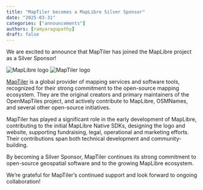 ```yaml
---
title: "MapTiler becomes a MapLibre Silver Sponsor"
date: "2025-03-31"
categories: ["announcements"]
authors: [ramyaragupathy]
draft: false
---
```



We are excited to announce that MapTiler has joined the MapLibre project as a Silver Sponsor!

<div
  style={{
    backgroundColor: "white",
    padding: "2rem",
    border: "10px solid #cfd8dc",
    borderRadius: "0",
    display: "flex",
    justifyContent: "space-around",
    alignItems: "center",
    gap: "2rem",
    marginBottom: "3rem",
    flexWrap: "wrap",
  }}
>
  <Image
    src={maplibreLogo}
    alt="MapLibre logo"
    style={{
      maxHeight: "70px",
      height: "auto",
      width: "auto",
      objectFit: "contain",
    }}
  />
  <Image
    src={maptilerLogo}
    alt="MapTiler logo"
    style={{
      maxHeight: "90px",
      height: "auto",
      width: "auto",
      objectFit: "contain",
    }}
  />
</div>

[MapTiler](https://www.maptiler.com/) is a global provider of mapping services and software tools, recognized for their strong commitment to the open-source mapping ecosystem. They are the original creators and primary maintainers of the OpenMapTiles project, and actively contribute to MapLibre, OSMNames, and several other open-source initiatives.

MapTiler has played a significant role in the early development of MapLibre, contributing to the initial MapLibre Native SDKs, designing the logo and website, supporting fundraising, legal, operational and marketing efforts.
Their contributions span both technical development and community-building.

By becoming a Silver Sponsor, MapTiler continues its strong commitment to open-source geospatial software and to the growing MapLibre ecosystem.

We’re grateful for MapTiler’s continued support and look forward to ongoing collaboration!
